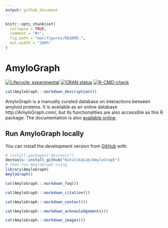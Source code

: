 ```yaml
---
output: github_document
---
```


<!-- README.md is generated from README.Rmd. Please edit that file -->

```r
knitr::opts_chunk$set(
  collapse = TRUE,
  comment = "#>",
  fig.path = "man/figures/README-",
  out.width = "100%"
)
```

# AmyloGraph

<!-- badges: start -->
[![Lifecycle: experimental](https://img.shields.io/badge/lifecycle-experimental-orange.svg)](https://lifecycle.r-lib.org/articles/stages.html#experimental)
[![CRAN status](https://www.r-pkg.org/badges/version/AmyloGraph2)](https://CRAN.R-project.org/package=AmyloGraph2)
[![R-CMD-check](https://github.com/KotulskaLab/AmyloGraph/workflows/R-CMD-check/badge.svg)](https://github.com/KotulskaLab/AmyloGraph/actions)
<!-- badges: end -->

```r
cat(AmyloGraph:::markdown_description())
```

AmyloGraph is a manually curated database on interactions between amyloid proteins. It is available as an online database http://AmyloGraph.com/, but its functionalities are also accessible as this R package. The documentation is also [available online](https://kotulskalab.github.io/AmyloGraph/articles/definitions.html).

## Run AmyloGraph locally

You can install the  development version from [GitHub](https://github.com/) with:

``` r
# install.packages("devtools")
devtools::install_github("KotulskaLab/AmyloGraph")
# then run AmyloGraph using
library(AmyloGraph)
AmyloGraph()
```

```r
cat(AmyloGraph:::markdown_faq())
```

```r
cat(AmyloGraph:::markdown_citation())
```

```r
cat(AmyloGraph:::markdown_contact())
```

```r
cat(AmyloGraph:::markdown_acknowledgements())
```

```r
cat(AmyloGraph:::markdown_images())
```
